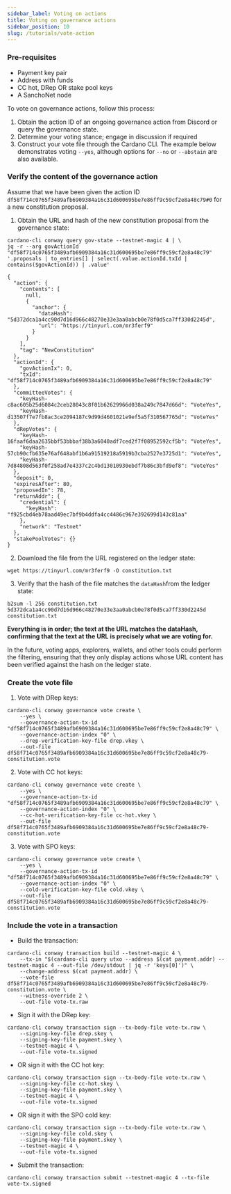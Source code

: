 ```yaml
---
sidebar_label: Voting on actions
title: Voting on governance actions
sidebar_position: 10
slug: /tutorials/vote-action
---
```


### Pre-requisites

* Payment key pair
* Address with funds
* CC hot, DRep OR stake pool keys
* A SanchoNet node

To vote on governance actions, follow this process:

1. Obtain the action ID of an ongoing governance action from Discord or query the governance state.
2. Determine your voting stance; engage in discussion if required
3. Construct your vote file through the Cardano CLI. The example below demonstrates voting `--yes`, although options for `--no` or `--abstain` are also available.

### Verify the content of the governance action

Assume that we have been given the action ID `df58f714c0765f3489afb6909384a16c31d600695be7e86ff9c59cf2e8a48c79#0` for a new constitution proposal.

1. Obtain the URL and hash of the new constitution proposal from the governance state:

```
cardano-cli conway query gov-state --testnet-magic 4 | \
jq -r --arg govActionId "df58f714c0765f3489afb6909384a16c31d600695be7e86ff9c59cf2e8a48c79" '.proposals | to_entries[] | select(.value.actionId.txId | contains($govActionId)) | .value'
```
```
{
  "action": {
    "contents": [
      null,
      {
        "anchor": {
          "dataHash": "5d372dca1a4cc90d7d16d966c48270e33e3aa0abcb0e78f0d5ca7ff330d2245d",
          "url": "https://tinyurl.com/mr3ferf9"
        }
      }
    ],
    "tag": "NewConstitution"
  },
  "actionId": {
    "govActionIx": 0,
    "txId": "df58f714c0765f3489afb6909384a16c31d600695be7e86ff9c59cf2e8a48c79"
  },
  "committeeVotes": {
    "keyHash-c8ac605b25d6084c2ceb28043c8f01b62629966d038a249c7847d66d": "VoteYes",
    "keyHash-d13507f7e7fb8ac3ce2094187c9d99d4601021e9ef5a5f310567765d": "VoteYes"
  },
  "dRepVotes": {
    "keyHash-16faaf6daa2635bbf53bbbaf38b3a6040adf7ced2f7f08952592cf5b": "VoteYes",
    "keyHash-57cb90cfb635e76af648abf1b6a91519218a5919b3cba2527e3725d1": "VoteYes",
    "keyHash-7d84808d563f0f258ad7e4337c2c4bd13010930ebdf7b86c3bfd9ef8": "VoteYes"
  },
  "deposit": 0,
  "expiresAfter": 80,
  "proposedIn": 78,
  "returnAddr": {
    "credential": {
      "keyHash": "f925cbd4eb78aad49ec7bf9b4ddfa4cc4486c967e392699d143c81aa"
    },
    "network": "Testnet"
  },
  "stakePoolVotes": {}
}
```
2. Download the file from the URL registered on the ledger state:

````
wget https://tinyurl.com/mr3ferf9 -O constitution.txt
````

3. Verify that the hash of the file matches the `dataHash`from the ledger state:

````
b2sum -l 256 constitution.txt
5d372dca1a4cc90d7d16d966c48270e33e3aa0abcb0e78f0d5ca7ff330d2245d  constitution.txt
````

**Everything is in order; the text at the URL matches the dataHash, confirming that the text at the URL is precisely what we are voting for.**

In the future, voting apps, explorers, wallets, and other tools could perform the filtering, ensuring that they only display actions whose URL content has been verified against the hash on the ledger state.

### Create the vote file

1. Vote with DRep keys:

```
cardano-cli conway governance vote create \
    --yes \
    --governance-action-tx-id "df58f714c0765f3489afb6909384a16c31d600695be7e86ff9c59cf2e8a48c79" \
    --governance-action-index "0" \
    --drep-verification-key-file drep.vkey \
    --out-file df58f714c0765f3489afb6909384a16c31d600695be7e86ff9c59cf2e8a48c79-constitution.vote
```

2. Vote with CC hot keys:

```
cardano-cli conway governance vote create \
    --yes \
    --governance-action-tx-id "df58f714c0765f3489afb6909384a16c31d600695be7e86ff9c59cf2e8a48c79" \
    --governance-action-index "0" \
    --cc-hot-verification-key-file cc-hot.vkey \
    --out-file df58f714c0765f3489afb6909384a16c31d600695be7e86ff9c59cf2e8a48c79-constitution.vote
```
3. Vote with SPO keys:

```
cardano-cli conway governance vote create \
    --yes \
    --governance-action-tx-id "df58f714c0765f3489afb6909384a16c31d600695be7e86ff9c59cf2e8a48c79" \
    --governance-action-index "0" \
    --cold-verification-key-file cold.vkey \
    --out-file df58f714c0765f3489afb6909384a16c31d600695be7e86ff9c59cf2e8a48c79-constitution.vote
```

### Include the vote in a transaction

- Build the transaction:

```
cardano-cli conway transaction build --testnet-magic 4 \
    --tx-in "$(cardano-cli query utxo --address $(cat payment.addr) --testnet-magic 4 --out-file /dev/stdout | jq -r 'keys[0]')" \
    --change-address $(cat payment.addr) \
    --vote-file df58f714c0765f3489afb6909384a16c31d600695be7e86ff9c59cf2e8a48c79-constitution.vote \
    --witness-override 2 \
    --out-file vote-tx.raw
```
- Sign it with the DRep key:
```
cardano-cli conway transaction sign --tx-body-file vote-tx.raw \
    --signing-key-file drep.skey \
    --signing-key-file payment.skey \
    --testnet-magic 4 \
    --out-file vote-tx.signed
```
- OR sign it with the CC hot key:
```
cardano-cli conway transaction sign --tx-body-file vote-tx.raw \
    --signing-key-file cc-hot.skey \
    --signing-key-file payment.skey \
    --testnet-magic 4 \
    --out-file vote-tx.signed
```
- OR sign it with the SPO cold key:
```
cardano-cli conway transaction sign --tx-body-file vote-tx.raw \
    --signing-key-file cold.skey \
    --signing-key-file payment.skey \
    --testnet-magic 4 \
    --out-file vote-tx.signed
```
- Submit the transaction:
```
cardano-cli conway transaction submit --testnet-magic 4 --tx-file vote-tx.signed
```
